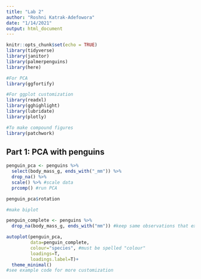 ```yaml
---
title: "Lab 2"
author: "Roshni Katrak-Adefowora"
date: "1/14/2021"
output: html_document
---
```


```r
knitr::opts_chunk$set(echo = TRUE)
library(tidyverse)
library(janitor)
library(palmerpenguins)
library(here)

#For PCA
library(ggfortify)

#For ggplot customization
library(readxl)
library(gghighlight)
library(lubridate)
library(plotly)

#To make compound figures
library(patchwork)
```

## Part 1: PCA with penguins

```r
penguin_pca <- penguins %>% 
  select(body_mass_g, ends_with("_mm")) %>% 
  drop_na() %>% 
  scale() %>% #scale data
  prcomp() #run PCA

penguin_pca$rotation

#make biplot

penguin_complete <- penguins %>% 
  drop_na(body_mass_g, ends_with("mm")) #keep same observations that exist in PCA biplot (they HAVE to match), but also contain other variables not included in PCA but that we might use to change aesthetics of graph (i.e., color based on species)

autoplot(penguin_pca,
         data=penguin_complete,
         colour="species", #must be spelled "colour"
         loadings=T,
         loadings.label=T)+
  theme_minimal()
#see example code for more customization
```

